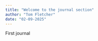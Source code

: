 ```yaml
---
title: "Welcome to the journal section"
author: "Tom Fletcher"
date: "02-09-2025"
---
```


First journal
